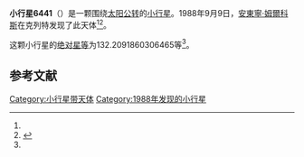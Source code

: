 {{Infobox planet
| bgcolour = #FFFFC0
| name = 6441 Milenajesenska
| symbol = 
| image = 
| caption = 
| discovery = yes
| discovery_ref = 
| discoverer = [[安東寧·姆爾科斯|安東寧·姆爾科斯]]
| discovery_site = [[克列特|克列特]] 
| discovered = 1988年9月9日
| designations = yes
| mp_name = 
| named_after = 
| alt_names = 1988 RR2/ 1980 JD
| mp_category = [[主带小行星|主带小行星]]
| orbit_ref = <ref name="a">[http://ssd.jpl.nasa.gov/sbdb.cgi?sstr=6441 6441 Milenajesenska] {{Wayback|url=http://ssd.jpl.nasa.gov/sbdb.cgi?sstr=6441 |date=20210717082427 }}，小行星數據庫瀏覽器（JPL Small-Body Database Browser）－[[美国国家航空航天局|美国国家航空航天局]]喷气推进实验室</ref>
| epoch = 2456400.5 (2013年4月18日更新)
| aphelion = {{convert|2.894316376926044|AU|km|3|abbr=on|lk=out}}
| perihelion = {{convert|1.905332086640932|AU|km|3|abbr=on}}
| semimajor = {{convert|2.399824231783488|AU|km|3|abbr=on}}
| eccentricity = 0.206053484
| period = 1357.899343 [[日|日]]<br />3.72[[儒略年|儒略年]]
| avg_speed = 
| inclination = 2.725125656731697
| asc_node = 150.4252623882314
| mean_anomaly = 
| arg_peri = 132.2091860306465
| satellites = 
| physical_characteristics = yes
| dimensions = 
| mass = 
| density = 
| surface_grav = 
| escape_velocity = 
| sidereal_day = 
| axial_tilt = 
| pole_ecliptic_lat = 
| pole_ecliptic_lon = 
| albedo = 
| temperatures= 
| temp_name1 = 
| mean_temp_1 = 
| max_temp_1 = 
| temp_name2 = 
| max_temp_2 = 
| spectral_type = 
| abs_magnitude = 132.2091860306465
}}

'''小行星6441'''（{{lang-en|6441 Milenajesenska}}）是一颗围绕[[太阳|太阳]][[公转|公转]]的[[小行星|小行星]]。1988年9月9日，[[安東寧·姆爾科斯|安東寧·姆爾科斯]]在克列特发现了此天体<ref name="a" /><ref>{{cite news|title=小行星列表|url=http://cfa-www.harvard.edu/iau/lists/NumberedMPs.txt|accessdate=2013-07-08|newspaper=哈佛大学|archive-date=2008-05-17|archive-url=https://web.archive.org/web/20080517010638/http://cfa-www.harvard.edu/iau/lists/NumberedMPs.txt|dead-url=no}}</ref>。

这颗小行星的[[绝对星等|绝对星等]]为132.2091860306465等<ref name="a" />。

==参考文献==
{{reflist}}
{{Minor Planet Number|[[小行星6440|小行星6440]]|[[小行星6442|小行星6442]]}}

{{小天体}}

[[Category:小行星带天体|Category:小行星带天体]]
[[Category:1988年发现的小行星|Category:1988年发现的小行星]]

{{asteroid-stub}}